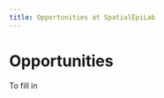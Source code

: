 ```yaml
---
title: Opportunities at SpatialEpiLab
---
```


<link rel="stylesheet" href="styles.css" type="text/css">

# Opportunities

To fill in